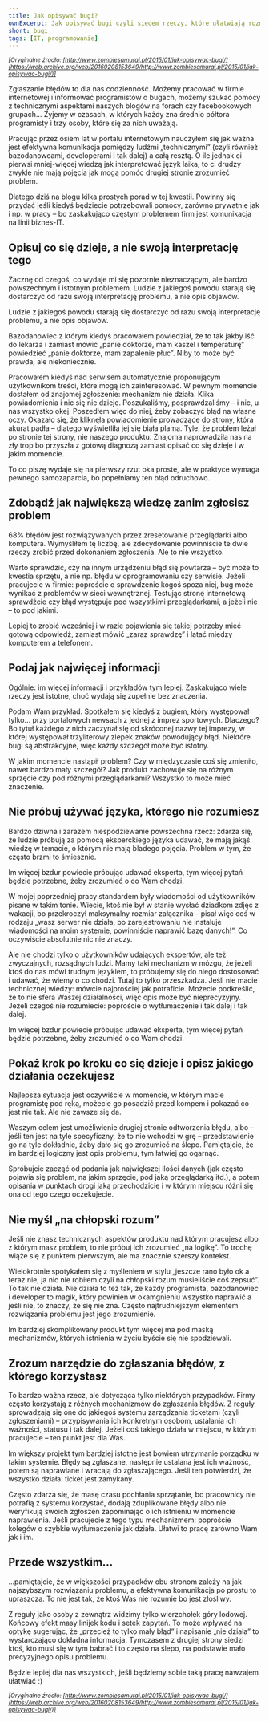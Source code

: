 ```yaml
---
title: Jak opisywać bugi?
ownExcerpt: Jak opisywać bugi czyli siedem rzeczy, które ułatwiają rozmowy z programistami.
short: bugi
tags: [IT, programowanie]
---
```


_<small>[Oryginalne źródło: [http://www.zombiesamurai.pl/2015/01/jak-opisywac-bugi/](https://web.archive.org/web/20160208153649/http://www.zombiesamurai.pl/2015/01/jak-opisywac-bugi/)]</small>_

Zgłaszanie błędów to dla nas codzienność. Możemy pracować w firmie internetowej i informować programistów o bugach, możemy szukać pomocy z technicznymi aspektami naszych blogów na forach czy facebookowych grupach… Żyjemy w czasach, w których każdy zna średnio półtora programisty i trzy osoby, które się za nich uważają.

Pracując przez osiem lat w portalu internetowym nauczyłem się jak ważna jest efektywna komunikacja pomiędzy ludźmi „technicznymi” (czyli również bazodanowcami, developerami i tak dalej) a całą resztą. O ile jednak ci pierwsi mniej-więcej wiedzą jak interpretować język laika, to ci drudzy zwykle nie mają pojęcia jak mogą pomóc drugiej stronie zrozumieć problem.

Dlatego dziś na blogu kilka prostych porad w tej kwestii. Powinny się przydać jeśli kiedyś będziecie potrzebowali pomocy, zarówno prywatnie jak i np. w pracy – bo zaskakująco częstym problemem firm jest komunikacja na linii biznes-IT.

## Opisuj co się dzieje, a nie swoją interpretację tego

Zacznę od czegoś, co wydaje mi się pozornie nieznaczącym, ale bardzo powszechnym i istotnym problemem. Ludzie z jakiegoś powodu starają się dostarczyć od razu swoją interpretację problemu, a nie opis objawów.

<SideQuote>Ludzie z jakiegoś powodu starają się dostarczyć od razu swoją interpretację problemu, a nie opis objawów.</SideQuote>

Bazodanowiec z którym kiedyś pracowałem powiedział, że to tak jakby iść do lekarza i zamiast mówić „panie doktorze, mam kaszel i temperaturę” powiedzieć „panie doktorze, mam zapalenie płuc”. Niby to może być prawda, ale niekoniecznie.

Pracowałem kiedyś nad serwisem automatycznie proponującym użytkownikom treści, które mogą ich zainteresować. W pewnym momencie dostałem od znajomej zgłoszenie: mechanizm nie działa. Klika powiadomienia i nic się nie dzieje. Poszukaliśmy, posprawdzaliśmy – i nic, u nas wszystko okej. Poszedłem więc do niej, żeby zobaczyć błąd na własne oczy. Okazało się, że kliknęła powiadomienie prowadzące do strony, która akurat padła – dlatego wyświetliła jej się biała plama. Tyle, że problem leżał po stronie tej strony, nie naszego produktu. Znajoma naprowadziła nas na zły trop bo przyszła z gotową diagnozą zamiast opisać co się dzieje i w jakim momencie.

To co piszę wydaje się na pierwszy rzut oka proste, ale w praktyce wymaga pewnego samozaparcia, bo popełniamy ten błąd odruchowo.

## Zdobądź jak największą wiedzę zanim zgłosisz problem

68% błędów jest rozwiązywanych przez zresetowanie przeglądarki albo komputera. Wymyśliłem tę liczbę, ale zdecydowanie powinniście te dwie rzeczy zrobić przed dokonaniem zgłoszenia. Ale to nie wszystko.

Warto sprawdzić, czy na innym urządzeniu błąd się powtarza – być może to kwestia sprzętu, a nie np. błędu w oprogramowaniu czy serwisie. Jeżeli pracujecie w firmie: poproście o sprawdzenie kogoś spoza niej, bug może wynikać z problemów w sieci wewnętrznej. Testując stronę internetową sprawdźcie czy błąd występuje pod wszystkimi przeglądarkami, a jeżeli nie – to pod jakimi.

Lepiej to zrobić wcześniej i w razie pojawienia się takiej potrzeby mieć gotową odpowiedź, zamiast mówić „zaraz sprawdzę” i latać między komputerem a telefonem.

## Podaj jak najwięcej informacji

Ogólnie: im więcej informacji i przykładów tym lepiej. Zaskakująco wiele rzeczy jest istotne, choć wydają się zupełnie bez znaczenia.

Podam Wam przykład. Spotkałem się kiedyś z bugiem, który występował tylko… przy portalowych newsach z jednej z imprez sportowych. Dlaczego? Bo tytuł każdego z nich zaczynał się od skróconej nazwy tej imprezy, w której występował trzyliterowy zlepek znaków powodujący błąd. Niektóre bugi są abstrakcyjne, więc każdy szczegół może być istotny.

W jakim momencie nastąpił problem? Czy w międzyczasie coś się zmieniło, nawet bardzo mały szczegół? Jak produkt zachowuje się na różnym sprzęcie czy pod różnymi przeglądarkami? Wszystko to może mieć znaczenie.

## Nie próbuj używać języka, którego nie rozumiesz

Bardzo dziwna i zarazem niespodziewanie powszechna rzecz: zdarza się, że ludzie próbują za pomocą eksperckiego języka udawać, że mają jakąś wiedzę w temacie, o którym nie mają bladego pojęcia. Problem w tym, że często brzmi to śmiesznie.

<SideQuote>Im więcej bzdur powiecie próbując udawać eksperta, tym więcej pytań będzie potrzebne, żeby zrozumieć o co Wam chodzi.</SideQuote>

W mojej poprzedniej pracy standardem były wiadomości od użytkowników pisane w takim tonie. Wiecie, ktoś nie był w stanie wysłać dziadkom zdjęć z wakacji, bo przekroczył maksymalny rozmiar załącznika – pisał więc coś w rodzaju „wasz serwer nie działa, po zarejestrowaniu nie instaluje wiadomości na moim systemie, powinniście naprawić bazę danych!”. Co oczywiście absolutnie nic nie znaczy.

Ale nie chodzi tylko o użytkowników udających ekspertów, ale też zwyczajnych, rozsądnych ludzi. Mamy taki mechanizm w mózgu, że jeżeli ktoś do nas mówi trudnym językiem, to próbujemy się do niego dostosować i udawać, że wiemy o co chodzi. Tutaj to tylko przeszkadza. Jeśli nie macie technicznej wiedzy: mówcie najprościej jak potraficie. Możecie podkreślić, że to nie sfera Waszej działalności, więc opis może być nieprecyzyjny. Jeżeli czegoś nie rozumiecie: poproście o wytłumaczenie i tak dalej i tak dalej.

Im więcej bzdur powiecie próbując udawać eksperta, tym więcej pytań będzie potrzebne, żeby zrozumieć o co Wam chodzi.

## Pokaż krok po kroku co się dzieje i opisz jakiego działania oczekujesz

Najlepsza sytuacja jest oczywiście w momencie, w którym macie programistę pod ręką, możecie go posadzić przed kompem i pokazać co jest nie tak. Ale nie zawsze się da.

Waszym celem jest umożliwienie drugiej stronie odtworzenia błędu, albo – jeśli ten jest na tyle specyficzny, że to nie wchodzi w grę – przedstawienie go na tyle dokładnie, żeby dało się go zrozumieć na ślepo. Pamiętajcie, że im bardziej logiczny jest opis problemu, tym łatwiej go ogarnąć.

Spróbujcie zacząć od podania jak największej ilości danych (jak często pojawia się problem, na jakim sprzęcie, pod jaką przeglądarką itd.), a potem opisania w punktach drogi jaką przechodzicie i w którym miejscu różni się ona od tego czego oczekujecie.

## Nie myśl „na chłopski rozum”

Jeśli nie znasz technicznych aspektów produktu nad którym pracujesz albo z którym masz problem, to nie próbuj ich zrozumieć „na logikę”. To trochę wiąże się z punktem pierwszym, ale ma znacznie szerszy kontekst.

Wielokrotnie spotykałem się z myśleniem w stylu „jeszcze rano było ok a teraz nie, ja nic nie robiłem czyli na chłopski rozum musieliście coś zepsuć”. To tak nie działa. Nie działa to też tak, że każdy programista, bazodanowiec i developer to magik, który powinien w okamgnieniu wszystko naprawić a jeśli nie, to znaczy, że się nie zna. Często najtrudniejszym elementem rozwiązania problemu jest jego zrozumienie.

Im bardziej skomplikowany produkt tym więcej ma pod maską mechanizmów, których istnienia w życiu byście się nie spodziewali.

## Zrozum narzędzie do zgłaszania błędów, z którego korzystasz

To bardzo ważna rzecz, ale dotycząca tylko niektórych przypadków. Firmy często korzystają z różnych mechanizmów do zgłaszania błędów. Z reguły sprowadzają się one do jakiegoś systemu zarządzania ticketami (czyli zgłoszeniami) – przypisywania ich konkretnym osobom, ustalania ich ważności, statusu i tak dalej. Jeżeli coś takiego działa w miejscu, w którym pracujecie – ten punkt jest dla Was.

Im większy projekt tym bardziej istotne jest bowiem utrzymanie porządku w takim systemie. Błędy są zgłaszane, następnie ustalana jest ich ważność, potem są naprawiane i wracają do zgłaszającego. Jeśli ten potwierdzi, że wszystko działa: ticket jest zamykany.

Często zdarza się, że masę czasu pochłania sprzątanie, bo pracownicy nie potrafią z systemu korzystać, dodają zduplikowane błędy albo nie weryfikują swoich zgłoszeń zapominając o ich istnieniu w momencie naprawienia. Jeśli pracujecie z tego typu mechanizmem: poproście kolegów o szybkie wytłumaczenie jak działa. Ułatwi to pracę zarówno Wam jak i im.

## Przede wszystkim…

…pamiętajcie, że w większości przypadków obu stronom zależy na jak najszybszym rozwiązaniu problemu, a efektywna komunikacja po prostu to upraszcza. To nie jest tak, że ktoś Was nie rozumie bo jest złośliwy.

Z reguły jako osoby z zewnątrz widzimy tylko wierzchołek góry lodowej. Końcowy efekt masy linijek kodu i setek zapytań. To może wpływać na optykę sugerując, że „przecież to tylko mały błąd” i napisanie „nie działa” to wystarczająco dokładna informacja. Tymczasem z drugiej strony siedzi ktoś, kto musi się w tym babrać i to często na ślepo, na podstawie mało precyzyjnego opisu problemu.

Będzie lepiej dla nas wszystkich, jeśli będziemy sobie taką pracę nawzajem ułatwiać :)

_<small>[Oryginalne źródło: [http://www.zombiesamurai.pl/2015/01/jak-opisywac-bugi/](https://web.archive.org/web/20160208153649/http://www.zombiesamurai.pl/2015/01/jak-opisywac-bugi/)]</small>_
